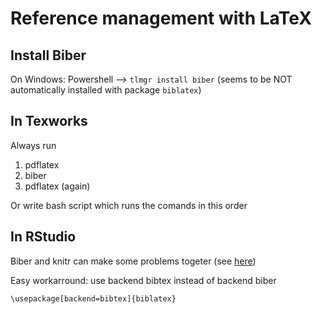 # Reference management with LaTeX


## Install Biber

On Windows: Powershell --> `tlmgr install biber`
(seems to be NOT automatically installed with package `biblatex`)


## In Texworks

Always run

1. pdflatex
2. biber
3. pdflatex (again)

Or write bash script which runs the comands in this order

## In RStudio

Biber and knitr can make some problems togeter (see [here](https://tex.stackexchange.com/questions/71565/knitr-and-biblatex))

Easy workarround: use backend bibtex instead of backend biber

`\usepackage[backend=bibtex]{biblatex}`



